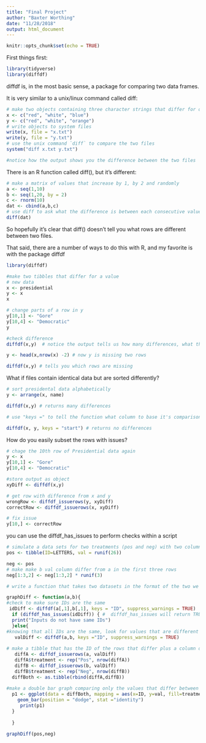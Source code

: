 ```yaml
---
title: "Final Project"
author: "Baxter Worthing"
date: "11/28/2018"
output: html_document
---
```


```r
knitr::opts_chunk$set(echo = TRUE)
```

First things first:
```r
library(tidyverse)
library(diffdf)
```

diffdf is, in the most basic sense, a package for comparing two data frames.

It is very similar to a unix/linux command called diff:

```r
# make two objects containing three character strings that differ for one value
x <- c("red", "white", "blue")
y <- c("red", "white", "orange")
# write objects to system files 
write(x, file = "x.txt")
write(y, file = "y.txt")
# use the unix command `diff` to compare the two files 
system("diff x.txt y.txt")

#notice how the output shows you the difference between the two files 

```

There is an R function called diff(), but it's different:
```r
# make a matrix of values that increase by 1, by 2 and randomly 
a <- seq(1,10) 
b <- seq(1,20, by = 2)
c <- rnorm(10)
dat <- cbind(a,b,c)
# use diff to ask what the difference is between each consecutive value in a column
diff(dat)
```

So hopefully it's clear that diff() doesn't tell you what rows are different between two files.

That said, there are a number of ways to do this with R, and my favorite is with the package diffdf

```r
library(diffdf)

#make two tibbles that differ for a value
# new data
x <- presidential
y <- x
x

# change parts of a row in y
y[10,1] <- "Gore"
y[10,4] <- "Democratic"
y

#check difference 
diffdf(x,y)  # notice the output tells us how many differences, what the difference is and where it's located 

y <- head(x,nrow(x) -2) # now y is missing two rows

diffdf(x,y) # tells you which rows are missing 


```

What if files contain identical data but are sorted differently?

```r

# sort presidental data alphabetically 
y <- arrange(x, name)

diffdf(x,y) # returns many differences  

# use "keys =" to tell the function what column to base it's comparison on (default in row numbers)

diffdf(x, y, keys = "start") # returns no differences   

```

How do you easily subset the rows with issues?

```r
# chage the 10th row of Presidential data again 
y <- x
y[10,1] <- "Gore"
y[10,4] <- "Democratic"

#store output as object 
xyDiff <- diffdf(x,y) 

# get row with difference from x and y
wrongRow <- diffdf_issuerows(y, xyDiff) 
correctRow <- diffdf_issuerows(x, xyDiff)

# fix issue 
y[10,] <- correctRow

```


you can use the diffdf_has_issues to perform checks within a script 
```r

# simulate a data sets for two treatments (pos and neg) with two columns: IDs and random values 
pos <- tibble(ID=LETTERS, val = runif(26))

neg <- pos
# make make b val column differ from a in the first three rows
neg[1:3,2] <- neg[1:3,2] * runif(3)

# write a function that takes two datasets in the format of the two we just made and checks to makes sure the IDs are the same before graphing only the values that differ between the two 

graphDiff <- function(a,b){
#check to make sure IDs are the same 
 idDiff <- diffdf(a[,1],b[,1], keys = "ID", suppress_warnings = TRUE) 
  if (diffdf_has_issues(idDiff)) { #  diffdf_has_issues will return TRUE if ID column has differences
  print("Inputs do not have same IDs")
  }else{
#knowing that all IDs are the same, look for values that are different
   valDiff <- diffdf(a,b, keys ="ID", suppress_warnings = TRUE) 
  
# make a tibble that has the ID of the rows that differ plus a column designating if they're from a or b
   diffA <- diffdf_issuerows(a, valDiff)
   diffA$treatment <- rep("Pos", nrow(diffA))
   diffB <- diffdf_issuerows(b, valDiff)
   diffB$treatment <- rep("Neg", nrow(diffB))
  diffBoth <- as.tibble(rbind(diffA,diffB))
     
#make a double bar graph comparing only the values that differ between a and b
  p1 <- ggplot(data = diffBoth, mapping = aes(x=ID, y=val, fill=treatment))+
    geom_bar(position = "dodge", stat ="identity")
     print(p1) 
  }
 
  }  

graphDiff(pos,neg)
```